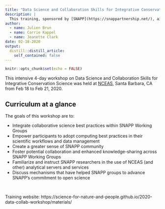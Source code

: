 ```yaml
---
title: "Data Science and Collaboration Skills for Integrative Conservation Science"
description: |
  This training, sponsored by [SNAPP](https://snappartnership.net/), aims to bring together the SNAPP and NCEAS postdoctoral associates to foster communities and collaboration, as well as promote scientific computing and open science best practices.
author:
  - name: Julien Brun
  - name: Carrie Kappel
  - name: Jeanette Clark
date: 02-18-2020
output:
  distill::distill_article:
    self_contained: false
---
```



```r
knitr::opts_chunk$set(echo = FALSE)
```

This intensive 4-day workshop on Data Science and Collaboration Skills for Integrative Conservation Science was held at [NCEAS](https://www.nceas.ucsb.edu/), Santa Barbara, CA from Feb 18 to Feb 21, 2020.

## Curriculum at a glance 

The goals of this workshop are to:

- Integrate collaborative science best practices within SNAPP Working Groups
- Empower participants to adopt computing best practices in their scientific workflows and data management
- Create a greater sense of SNAPP community
- Foster potential collaboration and enhanced knowledge-sharing across SNAPP Working Groups
- Familiarize and instruct SNAPP researchers in the use of NCEAS (and other) analytical servers and services
- Discuss mechanisms that have helped SNAPP groups to advance SNAPP’s commitment to open science

<br>

Training website: https://science-for-nature-and-people.github.io/2020-data-collab-workshop/materials/

